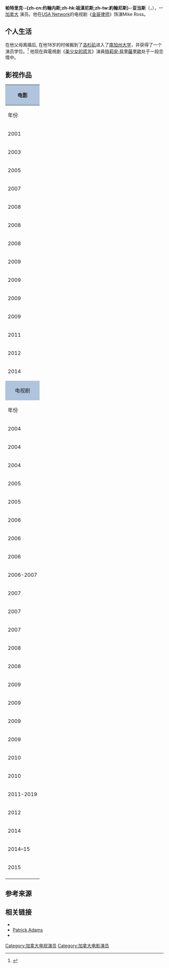{{noteTA
|G1=Show
|G2=Movie
|G3=TV
|1=zh-hk:柏德烈;zh-tw:派屈克;zh-cn:帕特里克;
|2=zh-cn:托瑞安·贝莉萨里奥;zh-tw:特莉安·貝里薩里歐;
}}
{{Infobox person
| name          = 柏德烈·J·亞當斯<br><small>{{lang|en|Patrick J. Adams}}</small>
| image         = Patrick J Adams 3486.jpg
| image_size    = 
| caption       =
| birth_name     = Patrick Johannes Adams
| birth_date     = {{Birth date and age|1981|8|27}}
| birth_place    = [[加拿大|加拿大]][[安大略省|安大略省]][[多伦多|多伦多]]
| death_date     =
| death_place    =
| occupation    = 演员
| years_active   = 2000年至今
| spouse        = [[托瑞安·艾沃瑞·贝莉萨里奥|托瑞安·贝莉萨里奥]]
}}

'''帕特里克·-{zh-cn:约翰内斯;zh-hk:祖漢尼斯;zh-tw:約翰尼斯}-·亚当斯'''（{{lang-en|'''Patrick Johannes Adams'''}}，{{bd|1981年|8月27日}}），一 [[加拿大|加拿大]] 演员。他在[[USA_Network|USA Network]]的电视剧《[[金装律师|金装律师]]》饰演Mike Ross。

==个人生活==
在他父母离婚后, 在他18岁的时候搬到了[[洛杉矶|洛杉矶]]进入了[[南加州大学|南加州大学]]，并获得了一个演员学位。<ref>{{cite web|url=http://shows.ctv.ca/TheCTVInsider/article/Toronto-native-Patrick-J-Adams-scores-breakout-role-in-new-legal-drama-Suits#c_0|title=Toronto-native Patrick J. Adams scores 'breakout role' in new legal drama 'Suits'|author=Sheri Block|date=22 August 2011|work=The CTV.ca Insider|publisher=[[CTV_Television_Network|CTV]]|access-date=2012-07-08|archive-date=2013-03-06|archive-url=https://archive.today/20130306043913/http://shows.ctv.ca/TheCTVInsider/article/Toronto-native-Patrick-J-Adams-scores-breakout-role-in-new-legal-drama-Suits#c_0|dead-url=yes}}</ref> 他现在與電視劇《[[美少女的謊言|美少女的謊言]]》演員[[托瑞安·艾沃瑞·贝莉萨里奥|特莉安·貝里薩里歐]]处于一段恋情中。

==影视作品==
{| border="2" cellpadding="4" cellspacing="0" style="margin: 1em 1em 1em 0; background: #f9f9f9; border: 1px #aaa solid; border-collapse: collapse; font-size: 90%;"
|- bgcolor="#CCCCCC" align="center"
! colspan="4" style="background: LightSteelBlue;" | 电影
|- bgcolor="#CCCCCC" align="center"
! 年份
! 电影
! 角色

! 备注
|-
| 2001
| ''For the Record''
| Patrick
| Short Video
|-
| 2003
| ''[[Old_School_(电影)|Old School]]''
| Patch
| 
|-
| 2005
| ''Façade''
| Harry
|
|-
| 2007
| 《[[永不止步：戴維·寇克斯的故事|杜威科斯的音樂路]]》
| The kid
| Uncredited
|-
| 2008
| ''The Butcher's Daughter''
| Ellis McArthur
| Short movie
|-
| 2008
| ''3 Days Gone''
| Doug Corss
| Short movie
|-
| 2008
| ''[[Extreme_Movie|Extreme Movie]]''
| Male voice
|
|-
| 2009
| ''[[Two:Thirteen|2:13]]''
| Carter Pullman at 19
|
|-
| 2009
| ''[[Weather_Girl|Weather Girl]]''
| Byron
|
|-
| 2009
| ''[[Rage_(2009_电影)|Rage]]''
| Dwight Angel
| 
|-
| 2009
| ''The Waterhole''
| Miller
|
|-
| 2011
| ''6 Month Rule''
| Julian
|
|-
| 2012
| ''The Come Up''
| Steve
| Short film
|-
| 2014
| ''Car Dogs''<ref>{{cite web|url=http://www.thewrap.com/cory-hardrict-star-car-dogs-george-lopez-octavia-spencer-exclusive/|title=Cory Hardrict to Star in ‘Car Dogs’ With George Lopez, Octavia Spencer (Exclusive)|author=Jeff Sneider|website=The Wrap|date=14 November 2013|access-date=2015-09-27|archive-date=2020-03-04|archive-url=https://web.archive.org/web/20200304145136/https://www.thewrap.com/cory-hardrict-star-car-dogs-george-lopez-octavia-spencer-exclusive/|dead-url=no}}</ref>
| Mark Chamberlain
| ''Post-production''
|-
! bgcolor="#CCCCCC" align="center" colspan="4" style="background: LightSteelBlue;" | 电视剧
|- bgcolor="#CCCCCC" align="center"
! 年份
! 电影
! 角色

! 备注
|-
| 2004
| ''[[Jack_&_Bobby|Jack & Bobby]]''
| Matt Kramer
| Episode: Lost Boys
|-
| 2004
| 《[[铁证悬案|铁证悬案]]》
| Dean Lang 1953
| Episode: Red Glare
|-
| 2004
| ''[[Strong_Medicine|Strong Medicine]]''
| Brandon
| Episode: Code
|-
| 2005
| ''[[Close_to_Home_(2005_TV_series)|Close to Home]]''
| Paul the Paralegal
| Episode: Under Threat
|-
| 2005
| ''[[Christmas_in_Boston|Christmas in Boston]]''
| Seth
| TV movie
|-
| 2006
| ''Orpheus''
| Barry
| TV movie
|-
| 2006
| 《[[数字追凶|數字搜查線]]》
| Adam Bennett
| Episode: Protest
|-
| 2006
| 《[[白宮女總統|白宮女總統]]》
| Colin James
| 2 episodes
|-
| 2006-2007
| ''[[Friday_Night_Lights_(TV_series)|Friday Night Lights]]''
| Connor Hayes
| 2 episodes
|-
| 2007
| 《[[失蹤現場|失蹤現場]]》
| Adam Clark
| Episode: Primed
|-
| 2007
| 《[[迷失|迷失]]》
| Peter Talbot
| Episode: The Man From Tallahassee
|-
| 2007
| ''Heartland''
| Henry Gilliam
| Episode: I Make Myself Into Something New
|-
| 2008
| ''[[Good_Behavior|Good Behavior]]''
| Van/Haden West
| TV movie
|-
| 2008
| 《[[重返犯罪現場|重返犯罪現場]]》
| Tommy Doyle
| Episode: Murder 2.0
|-
| 2009
| ''The Dealership''
| Jack Carson
| TV movie
|-
| 2009
| 《[[靈感應|靈感應]]》
| Linus Van Horn
| Episode: Ghost Busted
|-
| 2009
| 《[[别对我撒谎|别对我撒谎]]》
| Lou Nemeroff
| Episode: Control Factor
|-
| 2009
| ''[[Raising_the_Bar_(TV_series)|Raising the Bar]]''
| James Parsons
| Episode: Oh, Say You Can Pee
|-
| 2010
| 《[[未来闪影|超時空感應]]》
| Ed
| Episode: Future Shock
|-
| 2010
| 《[[美少女的謊言|美少女的謊言]]》
| Hardy
| Episode: Reality Bites Me
|-
| 2011-2019
| 《[[金装律师|金装律师]]》
| Mike Ross
| Series Regular;<br>提名 - [[Screen_Actors_Guild_Awards|Screen Actors Guild Awards]] Outstanding Performance by a Male Actor in a Drama Series (2012)
|-
| 2012
| ''[[Luck_(TV_series)|Luck]]''
| Nathan Israel
| 4 集
|-
| 2014
| ''[[Rosemary's_Baby_(miniseries)|Rosemary's Baby]]''
| Guy Woodhouse
| [[Miniseries|Miniseries]]
|-
| 2014–15 
| 《[[黑色孤儿|黑色孤儿]]》
| Jesse
| 2 episodes
|-
| 2015 
| ''[[Talking_Marriage_with_Ryan_Bailey|Talking Marriage with Ryan Bailey]]''
| Himself
| 1 episode
|-
|}

==参考来源==
{{reflist}}

==相关链接==
* {{IMDb name|1140666}}
* [http://halfadams.com/ Patrick Adams] {{Wayback|url=http://halfadams.com/ |date=20110924162455 }}
* {{twitter|halfadams}}

{{DEFAULTSORT:Adams, Patrick J.}}

[[Category:加拿大电视演员|Category:加拿大电视演员]]
[[Category:加拿大电影演员|Category:加拿大电影演员]]